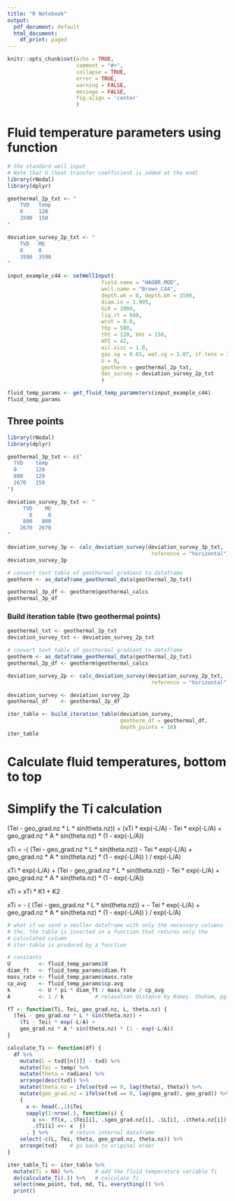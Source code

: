 ---
title: "R Notebook"
output:
  pdf_document: default
  html_document:
    df_print: paged
---

```{r setup, include = FALSE, error=TRUE, message=FALSE, warning=FALSE}
knitr::opts_chunk$set(echo = TRUE, 
                      comment = "#>",
                      collapse = TRUE,
                      error = TRUE,
                      warning = FALSE,
                      message = FALSE,
                      fig.align = 'center'
                      )
```


# Fluid temperature parameters using function
```{r}
# the standard well input
# Note that U (heat transfer coefficient is added at the end)
library(rNodal)
library(dplyr)

geothermal_2p_txt <- "
    TVD   temp
    0     120
    3590  150
"

deviation_survey_2p_txt <- "
    TVD   MD
    0     0
    3590  3590
"

input_example_c44 <- setWellInput(
                              field.name = "HAGBR.MOD",
                              well.name = "Brown_C44", 
                              depth.wh = 0, depth.bh = 3590, 
                              diam.in = 1.995, 
                              GLR = 1000, 
                              liq.rt = 600, 
                              wcut = 0.0, 
                              thp = 500, 
                              tht = 120, bht = 150, 
                              API = 42, 
                              oil.visc = 1.0, 
                              gas.sg = 0.65, wat.sg = 1.07, if.tens = 30,
                              U = 8,
                              geotherm = geothermal_2p_txt,
                              dev_survey = deviation_survey_2p_txt
                              )

fluid_temp_params <- get_fluid_temp_parameters(input_example_c44)
fluid_temp_params
```


## Three points
```{r}
library(rNodal)
library(dplyr)

geothermal_3p_txt <- c("
  TVD    temp
  0      120
  800    129
  2670   150
")

deviation_survey_3p_txt <- "
     TVD    MD
       0     0
     800   800
    2670  2670
"

deviation_survey_3p <- calc_deviation_survey(deviation_survey_3p_txt, 
                                              reference = "horizontal")
deviation_survey_3p

# convert text table of geothermal gradient to dataframe
geotherm <- as_dataframe_geothermal_data(geothermal_3p_txt)

geothermal_3p_df <- geotherm$geothermal_calcs
geothermal_3p_df
```

### Build iteration table (two geothermal points)

```{r table-iter_table, rows.print=25}
geothermal_txt <- geothermal_2p_txt
deviation_survey_txt <- deviation_survey_2p_txt

# convert text table of geothermal gradient to dataframe
geotherm <- as_dataframe_geothermal_data(geothermal_2p_txt)
geothermal_2p_df <- geotherm$geothermal_calcs

deviation_survey_2p <- calc_deviation_survey(deviation_survey_2p_txt, 
                                              reference = "horizontal")

deviation_survey <- deviation_survey_2p
geothermal_df    <- geothermal_2p_df

iter_table <- build_iteration_table(deviation_survey, 
                                    geotherm_df = geothermal_df, 
                                    depth_points = 16)
iter_table
```




# Calculate fluid temperatures, bottom to top

# Simplify the Ti calculation

  (Tei - geo_grad.nz * L * sin(theta.nz)) +
    (xTi * exp(-L/A) - Tei * exp(-L/A) +
    geo_grad.nz * A * sin(theta.nz) * (1 - exp(-L/A))
  
  xTi  =  -( (Tei - geo_grad.nz * L * sin(theta.nz)) -
    Tei * exp(-L/A) +
    geo_grad.nz * A * sin(theta.nz) * (1 - exp(-L/A)) ) / exp(-L/A)
    
  xTi * exp(-L/A) + (Tei - geo_grad.nz * L * sin(theta.nz)) -
    Tei * exp(-L/A) +
    geo_grad.nz * A * sin(theta.nz) * (1 - exp(-L/A)) 
    
  xTi = xTi * K1 + K2
    

  xTi = - ( (Tei - geo_grad.nz * L * sin(theta.nz)) +
     - Tei * exp(-L/A) +
    geo_grad.nz * A * sin(theta.nz) * (1 - exp(-L/A)) ) / exp(-L/A)


```{r function-that-returns-Ti, rows.print=20}
# what if we send a smaller dataframe with only the necessary columns
# the, the table is inverted in a function that returns only the 
# calculated column
# iter-table is produced by a function

# constants
U         <- fluid_temp_params$U
diam_ft   <- fluid_temp_params$diam.ft
mass_rate <- fluid_temp_params$mass.rate
cp_avg    <- fluid_temp_params$cp.avg
k         <- U * pi * diam_ft / mass_rate / cp_avg
A         <- 1 / k          # relaxation distance by Ramey. Shoham, pg 297

fT <- function(Ti, Tei, geo_grad.nz, L, theta.nz) {
  (Tei - geo_grad.nz * L * sin(theta.nz)) +
    (Ti - Tei) * exp(-L/A) +
    geo_grad.nz * A * sin(theta.nz) * (1 - exp(-L/A))
}

calculate_Ti <- function(df) {
  df %>% 
    mutate(L = tvd[[n()]] - tvd) %>% 
    mutate(Tei = temp) %>% 
    mutate(theta = radians) %>% 
    arrange(desc(tvd)) %>% 
    mutate(theta.nz = ifelse(tvd == 0, lag(theta), theta)) %>%
    mutate(geo_grad.nz = ifelse(tvd == 0, lag(geo_grad), geo_grad)) %>% 
    { 
      x <- head(.,1)$Tei 
      sapply(1:nrow(.), function(i) { 
        x <<- fT(x, .$Tei[i], .$geo_grad.nz[i], .$L[i], .$theta.nz[i]) # global x
        .$Ti[i] <<- x  }) 
      . } %>%       # return internal dataframe
    select(-c(L, Tei, theta, geo_grad.nz, theta.nz)) %>% 
    arrange(tvd)    # go back to original order
}

iter_table_Ti <- iter_table %>% 
  mutate(Ti = NA) %>%       # add the fluid temperature variable Ti
  do(calculate_Ti(.)) %>%   # calculate Ti
  select(new_point, tvd, md, Ti, everything()) %>% 
  print()
```
